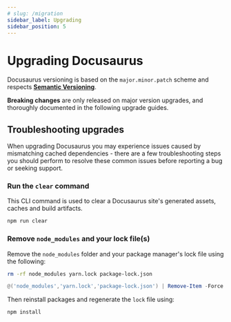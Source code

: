 ```yaml
---
# slug: /migration
sidebar_label: Upgrading
sidebar_position: 5
---
```


# Upgrading Docusaurus

Docusaurus versioning is based on the `major.minor.patch` scheme and respects [**Semantic Versioning**](https://semver.org/).

**Breaking changes** are only released on major version upgrades, and thoroughly documented in the following upgrade guides.


<DocCardList />

## Troubleshooting upgrades

When upgrading Docusaurus you may experience issues caused by mismatching cached dependencies - there are a few troubleshooting steps you should perform to resolve these common issues before reporting a bug or seeking support.

### Run the `clear` command

This CLI command is used to clear a Docusaurus site's generated assets, caches and build artifacts.

```bash npm2yarn
npm run clear
```

### Remove `node_modules` and your lock file(s)

Remove the `node_modules` folder and your package manager's lock file using the following:

<Tabs>
<TabItem label="Bash" value="bash">

```bash
rm -rf node_modules yarn.lock package-lock.json
```

</TabItem>
<TabItem label="PowerShell" value="powershell">

```powershell
@('node_modules','yarn.lock','package-lock.json') | Remove-Item -Force -Recurse -ErrorAction SilentlyContinue
```

</TabItem>
</Tabs>

Then reinstall packages and regenerate the `lock` file using:

```bash npm2yarn
npm install
```
